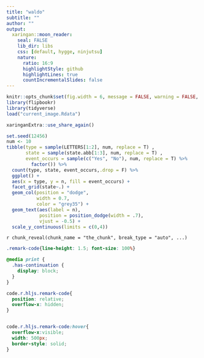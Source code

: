 ```yaml
---
title: "waldo"
subtitle: ""
author: ""
output:
  xaringan::moon_reader:
    seal: FALSE
    lib_dir: libs
    css: [default, hygge, ninjutsu]
    nature:
      ratio: 16:9
      highlightStyle: github
      highlightLines: true
      countIncrementalSlides: false
---
```




```r
knitr::opts_chunk$set(fig.width = 6, message = FALSE, warning = FALSE, comment = "", cache = F)
library(flipbookr)
library(tidyverse)
load("current_image.Rdata")
```


```r
xaringanExtra::use_share_again()
```


```r
set.seed(12456)
num <- 10
tibble(type = sample(LETTERS[1:2], num, replace = T) ,
       state = sample(state.abb[1:3], num, replace = T) ,
       event_occurs = sample(c("Yes", "No"), num, replace = T) %>% 
         factor()) %>% 
  count(type, state, event_occurs,.drop = F) %>% 
  ggplot() + 
  aes(x = type, y = n, fill = event_occurs) +
  facet_grid(state~.) +
  geom_col(position = "dodge", 
           width = 0.7,
           color = "grey35") +
  geom_text(aes(label = n), 
            position = position_dodge(width = .7), 
            vjust = -0.5) +
  scale_y_continuous(limits = c(0,4))
```

`r chunk_reveal(chunk_name = "the_chunk", break_type = "auto", ...)`



```css
.remark-code{line-height: 1.5; font-size: 100%}

@media print {
  .has-continuation {
    display: block;
  }
}

code.r.hljs.remark-code{
  position: relative;
  overflow-x: hidden;
}


code.r.hljs.remark-code:hover{
  overflow-x:visible;
  width: 500px;
  border-style: solid;
}
```

